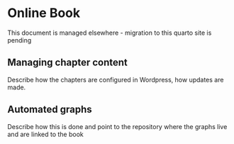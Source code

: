# Online Book

This document is managed elsewhere - migration to this quarto site is pending

## Managing chapter content

Describe how the chapters are configured in Wordpress, how updates are made.

## Automated graphs

Describe how this is done and point to the repository where the graphs live and are linked to the book

